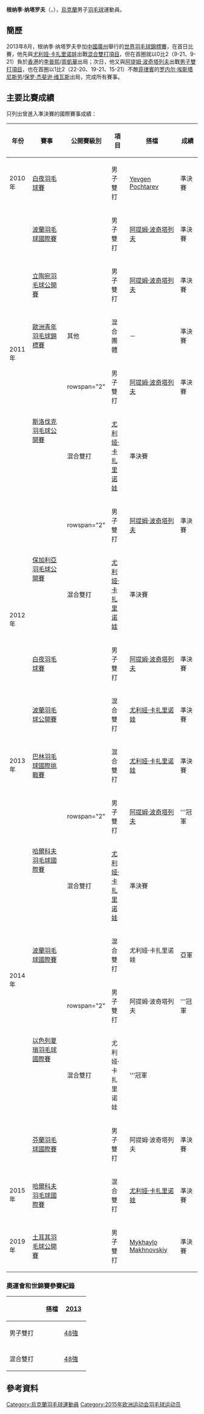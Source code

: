 {{noteTA|G1=Badminton}}
{{Infobox 羽球選手
| playername              = 根纳季·纳塔罗夫<br/>{{lang|uk|Генадій Натаров}}
| image                   = 
| size                    = 
| caption                 = 
| birth_name              = 
| date_of_birth           = {{birth_date_and_age|1992|1|23}}<ref name="15Baku">{{cite web|title=Athletes - Ukraine UKR - Gennadiy Natarov|url=http://www.baku2015.com/athletes/athlete=natarov-gennadiy-1019353/index.html?intcmp=athletes-hub|publisher=Baku 2015 European Games official website|access-date=2015-06-19|archive-url=https://web.archive.org/web/20150619094817/http://www.baku2015.com/athletes/athlete=natarov-gennadiy-1019353/index.html?intcmp=athletes-hub|archive-date=2015-06-19|dead-url=yes}}{{en}}</ref>
| place_of_birth          = {{UKR}}[[哈爾科夫|哈爾科夫]]<ref name="15Baku"/>
| height                  = {{height|m=1.94}}<ref name="15Baku"/>
| weight                  = {{weight|kg=85}}<ref name="15Baku"/>
| event                   = 男子雙打、混合雙打
| country                 = {{UKR}}
| years_active            = 
| handedness              = 
| coach                   = [[Gennadiy_Makhnovskiy|Gennadiy Makhnovskiy]]<ref name="15Baku"/>
| highest_ranking         = 第62位（混雙-[[尤利娅·卡扎里诺娃|卡扎里诺娃]]）
| date_of_highest_ranking = 2014年11月6日<ref name="ranking">[http://bwfcontent.tournamentsoftware.com/ranking/player.aspx?id=9232&player=143612 BWF World Ranking - Ranking of Gennadiy NATAROV (24056)]{{en}}</ref>
| current_ranking         = 第89位（男雙-[[阿提姆·波奇塔列夫|波奇塔列夫]]）<br/>第89位（男雙-[[Andriy_Zinukhov|Zinukhov]]）<br/>第79位（混雙-[[尤利娅·卡扎里诺娃|卡扎里诺娃]]）<br/>第422位（混雙-[[纳塔利娅·沃伊切赫|沃伊切赫]]）
| date_of_current_ranking = 2015年6月18日<ref>[http://bwfcontent.tournamentsoftware.com/ranking/category.aspx?id=9232&category=474 BWF World Ranking - BWF世界排名榜 (6/18/2015) - Men's doubles] {{Wayback|url=http://bwfcontent.tournamentsoftware.com/ranking/category.aspx?id=9232&category=474 |date=20180930232309 }}{{en}}</ref><ref>[http://bwfcontent.tournamentsoftware.com/ranking/category.aspx?id=9232&category=476 BWF World Ranking - BWF世界排名榜 (6/18/2015) - Mixed doubles] {{Wayback|url=http://bwfcontent.tournamentsoftware.com/ranking/category.aspx?id=9232&category=476 |date=20181001141233 }}{{en}}</ref>
| played                  = 66勝–48負（男雙）<br/>42勝–41負（混雙）
| titles                  = 
| bwf_profile             = 77FC2E27-E4E7-40CD-860A-F5BC79C8171C
| bwf_id                  = 24056
| updated                 = 2015年6月19日
}}
{{MedalTableTop}}
{{MedalSport | 男子[[羽毛球|羽毛球]]}}
{{MedalCountry | {{UKR}}}}
{{MedalCompetition | [[歐洲青年羽毛球錦標賽|歐洲青年羽毛球錦標賽]]}}
{{MedalBronze| [[2011年歐洲青年羽毛球錦標賽|2011年 萬塔]] | 混合團體 }}
{{MedalBottom}}
'''根纳季·纳塔罗夫'''（{{lang|en|'''Gennadiy Natarov'''}}，{{bd|1992年|1月23日}}），[[烏克蘭|烏克蘭]]男子[[羽毛球|羽毛球]]運動員。

==簡歷==
2013年8月，根纳季·纳塔罗夫參加[[中國|中國]][[廣州|廣州]]舉行的[[2013年世界羽毛球錦標賽|世界羽毛球錦標賽]]，在首日比賽，他先與[[尤利娅·卡扎里诺娃|尤利娅·卡扎里诺娃]]出戰[[2013年世界羽毛球錦標賽混合雙打項目|混合雙打項目]]，但在首圈就以0比2（9-21、9-21）負於[[香港|香港]]的[[李晉熙_(羽毛球運動員)|李晉熙]]/[[周凱華|周凱華]]出局；次日，他又與[[阿提姆·波奇塔列夫|阿提姆·波奇塔列夫]]出戰[[2013年世界羽毛球錦標賽男子雙打項目|男子雙打項目]]，也在首圈以1比2（22-20、19-21、15-21）不敵[[菲律賓|菲律賓]]的[[罗内尔·埃斯塔尼斯劳|罗内尔·埃斯塔尼斯劳]]/[[保罗·杰斐逊·维瓦斯|保罗·杰斐逊·维瓦斯]]出局，完成所有賽事。

==主要比賽成績==
只列出曾進入準決賽的國際賽事成績：
{| class=wikitable style="text-align:center; font-size:small;" 
!width="50"|年份
!width="180"|賽事
!width="80"|公開賽級別
!width="60"|項目
!width="150"|搭檔
!width="50"|成績
|-
!rowspan="1"|2010年
|[[2010年白夜羽毛球賽|白夜羽毛球賽]]
|{{BWFIC}}
|男子雙打
|[[Yevgen_Pochtarev|Yevgen Pochtarev]]
|bgcolor="#b8860b"|準決賽
|-
!rowspan="5"|2011年
|[[2011年波蘭羽毛球國際賽|波蘭羽毛球國際賽]]
|{{BWFIC}}
|男子雙打
|[[阿提姆·波奇塔列夫|阿提姆·波奇塔列夫]]
|bgcolor="#b8860b"|準決賽
|-
|[[2011年立陶宛羽毛球公開賽|立陶宛羽毛球公開賽]]
|{{BWFIS}}
|男子雙打
|[[阿提姆·波奇塔列夫|阿提姆·波奇塔列夫]]
|bgcolor="#b8860b"|準決賽
|-
|[[2011年歐洲青年羽毛球錦標賽|歐洲青年羽毛球錦標賽]]
|其他
|混合團體
|－
|bgcolor="#b8860b"|準決賽
|-
|rowspan="2"|[[2011年斯洛伐克羽毛球公開賽|斯洛伐克羽毛球公開賽]]
|rowspan="2" {{BWFIS}}
|男子雙打
|[[阿提姆·波奇塔列夫|阿提姆·波奇塔列夫]]
|bgcolor="#b8860b"|準決賽
|-
|混合雙打
|[[尤利娅·卡扎里诺娃|尤利娅·卡扎里诺娃]]
|bgcolor="#b8860b"|準決賽
|-
!rowspan="4"|2012年
|rowspan="2"|[[2012年保加利亞羽毛球公開賽|保加利亞羽毛球公開賽]]
|rowspan="2" {{BWFIS}}
|男子雙打
|[[阿提姆·波奇塔列夫|阿提姆·波奇塔列夫]]
|bgcolor="#b8860b"|準決賽
|-
|混合雙打
|[[尤利娅·卡扎里诺娃|尤利娅·卡扎里诺娃]]
|bgcolor="#b8860b"|準決賽
|-
|[[2012年白夜羽毛球賽|白夜羽毛球賽]]
|{{BWFIC}}
|男子雙打
|[[阿提姆·波奇塔列夫|阿提姆·波奇塔列夫]]
|bgcolor="#b8860b"|準決賽
|-
|[[2012年波蘭羽毛球公開賽|波蘭羽毛球公開賽]]
|{{BWFIS}}
|混合雙打
|[[尤利娅·卡扎里诺娃|尤利娅·卡扎里诺娃]]
|bgcolor="#b8860b"|準決賽
|-
!rowspan="1"|2013年
|[[2013年巴林羽毛球國際挑戰賽|巴林羽毛球國際挑戰賽]]
|{{BWFIC}}
|混合雙打
|[[尤利娅·卡扎里诺娃|尤利娅·卡扎里诺娃]]
|bgcolor="#b8860b"|準決賽
|-
!rowspan="6"|2014年
|rowspan="2"|[[2014年哈爾科夫羽毛球國際賽|哈爾科夫羽毛球國際賽]]
|rowspan="2" {{BWFIC}}
|男子雙打
|[[阿提姆·波奇塔列夫|阿提姆·波奇塔列夫]]
|bgcolor="gold"|'''冠軍
|-
|混合雙打
|[[尤利娅·卡扎里诺娃|尤利娅·卡扎里诺娃]]
|bgcolor="#b8860b"|準決賽
|-
|[[2014年波蘭羽毛球國際賽|波蘭羽毛球國際賽]]
|{{BWFIS}}
|混合雙打
|尤利娅·卡扎里诺娃
|bgcolor="silver"|亞軍
|-
|rowspan="2"|[[2014年以色列夏瑣羽毛球國際賽|以色列夏瑣羽毛球國際賽]]
|rowspan="2" {{BWFIS}}
|男子雙打
|阿提姆·波奇塔列夫
|bgcolor="gold"|'''冠軍
|-
|混合雙打
|尤利娅·卡扎里诺娃
|bgcolor="gold"|'''冠軍
|-
|[[2014年芬蘭羽毛球國際賽|芬蘭羽毛球國際賽]]
|{{BWFIS}}
|男子雙打
|阿提姆·波奇塔列夫
|bgcolor="#b8860b"|準決賽
|-
!rowspan="1"|2015年
|[[2015年哈爾科夫羽毛球國際賽|哈爾科夫羽毛球國際賽]]
|{{BWFIC}}
|混合雙打
|[[尤利娅·卡扎里诺娃|尤利娅·卡扎里诺娃]]
|bgcolor="#b8860b"|準決賽
|-
!rowspan="1"|2019年
|[[2019年土耳其羽毛球公開賽|土耳其羽毛球公開賽]]
|{{BWFIS}}
|男子雙打
|[[Mykhaylo_Makhnovskiy|Mykhaylo Makhnovskiy]]
|bgcolor="#b8860b"|準決賽
|}
{{BWF賽事級別索引}}

===奧運會和世錦賽參賽紀錄===
{| class=wikitable style="text-align:center; font-size:small;" 
!
!搭檔
!width="50"|[[2013年世界羽毛球錦標賽|2013]]
|-
!width="80"|男子雙打
|align="left"|{{nowrap|[[阿提姆·波奇塔列夫|阿提姆·波奇塔列夫]]}}
|[[2013年世界羽毛球錦標賽男子雙打項目|48強]]
|-
|
|-
!width="80"|混合雙打
|align="left"|{{nowrap|[[尤利娅·卡扎里诺娃|尤利娅·卡扎里诺娃]]}}
|[[2013年世界羽毛球錦標賽混合雙打項目|48強]]
|}

==參考資料==
{{Reflist}}

{{DEFAULTSORT:Natarov, Gennadiy}}
[[Category:烏克蘭羽毛球運動員|Category:烏克蘭羽毛球運動員]]
[[Category:2015年欧洲运动会羽毛球运动员|Category:2015年欧洲运动会羽毛球运动员]]